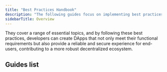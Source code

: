 ```yaml
---
title: "Best Practices Handbook"
description: "The following guides focus on implementing best practices for building secure and efficient decentralized applications (DApps)."
sidebarTitle: Overview
---
```


They cover a range of essential topics, and by following these best practices, developers can create DApps that not only meet their functional requirements but also provide a reliable and secure experience for end-users, contributing to a more robust decentralized ecosystem.

## Guides list

<CardGroup>
  <Card title="HTTP batch request VS multicall contract" href="/docs/http-batch-request-vs-multicall-contract" icon="angle-right" horizontal />
  <Card title="How to store your Web3 DApp secrets: Guide to environment variables" href="/docs/how-to-store-your-web3-dapp-secrets-guide-to-environment-variables" icon="angle-right" horizontal />
  <Card title="Goerli Sepolia transition" href="/docs/goerli-to-sepolia-transition" icon="angle-right" horizontal />
  <Card title="Introduction to smart contract auditing using Foundry" href="/docs/introduction-to-smart-contract-manual-auditing-with-foundry-and-slither" icon="angle-right" horizontal />
  <Card title="Web3 node.js: From zero to a full-fledged project" href="/docs/web3-nodejs-from-zero-to-a-full-fledged-project" icon="angle-right" horizontal />
  <Card title="Get the most out of Chainstack platform API" href="/docs/guide-get-the-most-out-of-the-chainstack-platform-api" icon="angle-right" horizontal />
  <Card title="Understanding eth\_getLogs limitations" href="/docs/understanding-eth-getlogs-limitations" icon="angle-right" horizontal />
  <Card title="Monitoring transaction propagation from node to mempool in EVM networks with Python" href="/docs/monitoring-transaction-propagation-from-node-to-mempool-in-evm-networks-with-python" icon="angle-right" horizontal />
  <Card title="Handle real-time data using WebSocket with JavaScript and Python" href="/docs/handle-real-time-data-using-websockets-with-javascript-and-python" icon="angle-right" horizontal />
  <Card title="Make your DApp more reliable with Chainstack" href="/docs/make-your-dapp-more-reliable-with-chainstack" icon="angle-right" horizontal />
  <Card title="Best practices for error handling in API requests" href="/docs/best-practices-for-error-handling-in-api-requests" icon="angle-right" horizontal />
  <Card title="Mastering multithreading in Python for Web3 requests: A comprehensive guide" href="/docs/mastering-multithreading-in-python-for-web3-requests-a-comprehensive-guide" icon="angle-right" horizontal />
  <Card title="Authentication methods available on Chainstack" href="/docs/authentication-methods-for-different-scenarios" icon="angle-right" horizontal />
  <Card title="Scaling your DApp with Kubernetes: A comprehensive guide" href="/docs/tutorial-on-how-to-make-your-dapp-reliable-and-scalable-with-kubernetes" icon="angle-right" horizontal />
  <Card title="Navigating the Web3 landscape: How to choose the right blockchain network for your DApp" href="/docs/navigating-the-web3-landscape-how-to-choose-the-right-blockchain-network-for-your-dapp" icon="angle-right" horizontal />
  <Card title="Ethereum: BUIDLing a redundant event listener with ethers and web3.js" href="/docs/ethereum-redundant-event-llstener-ethers-web3js" icon="angle-right" horizontal />
  <Card title="Ethereum: How to set up a redundant event listener with Python" href="/docs/ethereum-redundant-event-listener-python-version" icon="angle-right" horizontal />
</CardGroup>
